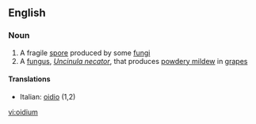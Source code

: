 ==English==

===Noun===
{{wikipedia}}
{{en-noun|oidia}}

# A fragile [[spore]] produced by some [[fungus|fungi]]
# A [[fungus]], ''[[Uncinula necator ]]'', that produces [[powdery mildew]] in [[grape]]s

====Translations====
{{top}}
*Italian: [[oidio]] (1,2)
{{mid}}

{{bottom}}

[[vi:oidium]]